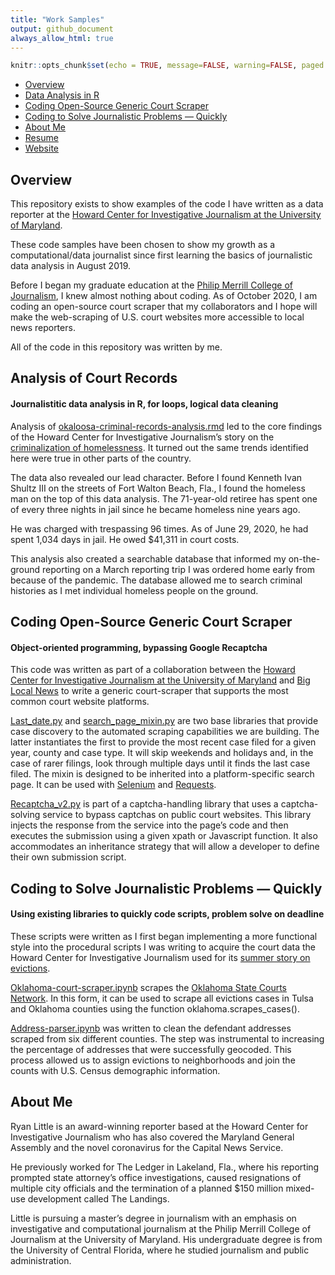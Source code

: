 ```yaml
---
title: "Work Samples"
output: github_document
always_allow_html: true
---
```

```r
knitr::opts_chunk$set(echo = TRUE, message=FALSE, warning=FALSE, paged.print=TRUE)
```

- [Overview](#overview)
- [Data Analysis in R](#data)
- [Coding Open-Source Generic Court Scraper](#object)
- [Coding to Solve Journalistic Problems — Quickly](#python)
- [About Me](#about)
- [Resume](https://media.journoportfolio.com/users/52314/uploads/f6e5aceb-1874-4e87-bac3-1b3536551b8b.pdf)
- [Website](https://www.ryanerinlittle.com)

## Overview

This repository exists to show examples of the code I have written as a data reporter at the [Howard Center for Investigative Journalism at the University of Maryland](https://merrill.umd. edu/about-merrill/signature-programs/the-howard-center-for-investigative-journalism/).

These code samples have been chosen to show my growth as a computational/data journalist since first learning the basics of journalistic data analysis in August 2019.

Before I began my graduate education at the [Philip Merrill College of Journalism](https://merrill.umd.edu/), I knew almost nothing about coding. As of October 2020, I am coding an open-source court scraper that my collaborators and I hope will make the web-scraping of U.S. court websites more accessible to local news reporters.

All of the code in this repository was written by me.

<a id="data"></a>

## Analysis of Court Records 
#### Journalistitic data analysis in R, for loops, logical data cleaning

Analysis of [okaloosa-criminal-records-analysis.rmd](https://github.com/ryanelittle/work_samples/blob/main/data-analysis-in-r/okaloosa-criminal-records-analysis.Rmd) led to the core findings of the Howard Center for Investigative Journalism's story on the [criminalization of homelessness](https://apnews.com/article/571a8646896ed0d12f3fe7ca3b1d064d). It turned out the same trends identified here were true in other parts of the country.

The data also revealed our lead character. Before I found Kenneth Ivan Shultz III on the streets of Fort Walton Beach, Fla., I found the homeless man on the top of this data analysis. The 71-year-old retiree has spent one of every three nights in jail since he became homeless nine years ago.

He was charged with trespassing 96 times. As of June 29, 2020, he had spent 1,034 days in jail. He owed $41,311 in court costs.

This analysis also created a searchable database that informed my on-the-ground reporting on a March reporting trip I was ordered home early from because of the pandemic. The database allowed me to search criminal histories as I met individual homeless people on the ground.

<a id="object"></a>

## Coding Open-Source Generic Court Scraper 
#### Object-oriented programming, bypassing Google Recaptcha
This code was written as part of a collaboration between the [Howard Center for Investigative Journalism at the University of Maryland](https://merrill.umd.edu/about-merrill/signature-programs/the-howard-center-for-investigative-journalism/) and [Big Local News](https://biglocalnews.org/#/login) to write a generic court-scraper that supports the most common court website platforms. 

[Last_date.py](https://github.com/ryanelittle/work_samples/blob/main/python-oop-coding/last_date.py) and [search_page_mixin.py](https://github.com/ryanelittle/work_samples/blob/main/python-oop-coding/search_page_mixin.py) are two base libraries that provide case discovery to the automated scraping capabilities we are building. The latter instantiates the first to provide the most recent case filed for a given year, county and case type. It will skip weekends and holidays and, in the case of rarer filings, look through multiple days until it finds the last case filed. The mixin is designed to be inherited into a platform-specific search page. It can be used with [Selenium](https://selenium-python.readthedocs.io/) and [Requests](https://requests.readthedocs.io/en/master/).

[Recaptcha_v2.py](https://github.com/ryanelittle/work_samples/blob/main/python-oop-coding/recaptcha_v2.py) is part of a captcha-handling library that uses a captcha-solving service to bypass captchas on public court websites. This library injects the response from the service into the page's code and then executes the submission using a given xpath or Javascript function. It also accommodates an inheritance strategy that will allow a developer to define their own submission script.

<a id="python"></a>

## Coding to Solve Journalistic Problems — Quickly
#### Using existing libraries to quickly code scripts, problem solve on deadline
These scripts were written as I first began implementing a more functional style into the procedural scripts I was writing to acquire the court data the Howard Center for Investigative Journalism used for its [summer story on evictions](https://www.usatoday.com/story/news/investigations/2020/09/02/cares-act-eviction-ban-confusion/5686217002/).

[Oklahoma-court-scraper.ipynb](https://github.com/ryanelittle/work_samples/blob/main/python-early-scripting/oklahoma-court-scraper.ipynb) scrapes the [Oklahoma State Courts Network](https://www.oscn.net/dockets/). In this form, it can be used to scrape all evictions cases in Tulsa and Oklahoma counties using the function oklahoma.scrapes_cases().

[Address-parser.ipynb](https://github.com/ryanelittle/work_samples/blob/main/python-early-scripting/address-parser.ipynb) was written to clean the defendant addresses scraped from six different counties. The step was instrumental to increasing the percentage of addresses that were successfully geocoded. This process allowed us to assign evictions to neighborhoods and join the counts with U.S. Census demographic information.

<a id="about"></a>

## About Me

Ryan Little is an award-winning reporter based at the Howard Center for Investigative Journalism who has also covered the Maryland General Assembly and the novel coronavirus for the Capital News Service. 

He previously worked for The Ledger in Lakeland, Fla., where his reporting prompted state attorney's office investigations, caused resignations of multiple city officials and the termination of a planned $150 million mixed-use development called The Landings. 

Little is pursuing a master's degree in journalism with an emphasis on investigative and computational journalism at the Philip Merrill College of Journalism at the University of Maryland. His undergraduate degree is from the University of Central Florida, where he studied journalism and public administration.
